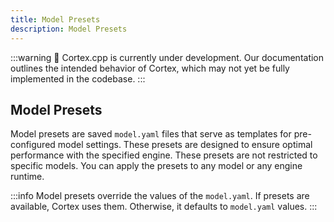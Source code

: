 ```yaml
---
title: Model Presets
description: Model Presets
---
```


:::warning
🚧 Cortex.cpp is currently under development. Our documentation outlines the intended behavior of Cortex, which may not yet be fully implemented in the codebase.
:::

## Model Presets

Model presets are saved `model.yaml` files that serve as templates for pre-configured model settings. These presets are designed to ensure optimal performance with the specified engine.
These presets are not restricted to specific models. You can apply the presets to any model or any engine runtime.

:::info
Model presets override the values of the `model.yaml`. If presets are available, Cortex uses them. Otherwise, it defaults to `model.yaml` values.
:::